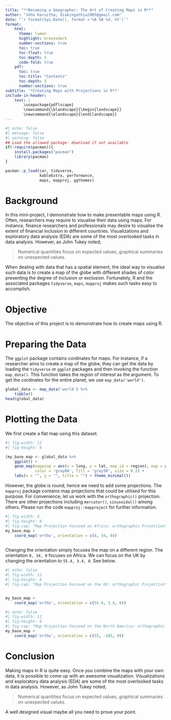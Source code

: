 ```yaml
---
title: "**Becoming a Geographer: The Art of Creating Maps in R**"
author: "John Karuitha; diakingathia2005@gmail.com"
date: "`r format(Sys.Date(), format ='%A %B %d, %Y')`"
format:
    html:
      theme: lumen
      highlight: breezedark
      number-sections: true
      toc: true
      toc-float: true
      toc-depth: 3
      code-fold: true
    pdf:
      toc: true
      toc-title: "Contents"
      toc-depth: 3
      number-sections: true
subtitle: '*Creating Maps with Projections in R*?'
include-in-header:
    text: |
        \usepackage{pdflscape}
        \newcommand{\blandscape}{\begin{landscape}}
        \newcommand{\elandscape}{\end{landscape}}
---
```


```r
#| echo: false
#| message: false
#| warning: false
## Load the allowed package- download if not available
if(!require(pacman)){
    install.packages("pacman")
    library(pacman)
}

pacman::p_load(car, tidyverse, 
               kableExtra, performance,
               maps, mapproj, ggthemes)
```


\newpage 

# **Background**

In this mini-project, I demonstrate how to make presentable maps using R. Often, researchers may require to visualise their data using maps. For instance, finance researchers and professionals may desire to visualise the extent of financial inclusion in different countries. Visualizations and exploratory data analysis (EDA) are some of the most overlooked tasks in data analysis. However, as John Tukey noted;

> Numerical quantities focus on expected values, graphical summaries on unexpected values.


When dealing with data that has a spatial element, the ideal way to visualise such data is to create a map of the globe with different shades of color presenting the degree of inclusion or exclusion. Fortunately, R and the associated packages `tidyverse`, `maps`, `mapproj` makes such tasks easy to accomplish. 

# **Objective**

The objective of this project is to demonstrate how to create maps using R. 

# **Preparing the Data**

The `ggplot` package contains cordinates for maps. For instance, if a researcher aims to create a map of the globe, they can get the data by loading the `tidyverse` or `ggplot` packages and then invoking the function `map_data()`. This function takes the region of interest as the argument. To get the cordinates for the entire planet, we use `map_data('world')`. 

```r
global_data <- map_data('world') %>% 
    tibble()
head(global_data)
```

# **Plotting the Data**

We first create a flat map using this dataset. 

\newpage
\blandscape

```r
#| fig-width: 12
#| fig-height: 8

(my_base_map <- global_data %>% 
    ggplot() + 
    geom_map(mapping = aes(x = long, y = lat, map_id = region), map = global_data,
             color = 'gray80', fill = 'gray30', size = 0.2) + 
    labs(x = "", y = "", title = "") + theme_minimal())
```


\newpage
\elandscape

However, the globe is round, hence we need to add some projections. The `mapproj` package contains map projections that could be utilised for this purpose. For convenience, let us work with the `orthographic()` projection. There are other projections including `mercator()`, `sinusoidal()` among others. Please run the code `mapproj::mapproject` for further information. 

```r
#| fig-width: 8
#| fig-height: 8
#| fig-cap: "Map Projection Focused on Africa: orthographic Projection" 
my_base_map + 
    coord_map('ortho', orientation = c(8, 34, 0))
    
```
 Changing the orientation simply focuses the map on a different region. The orientation `8, 34, 0` focuses on Africa. We can focus on the UK by changing the orientation to `55.4, 3.4, 0`. See below. 


\newpage

\blandscape

```r

#| echo: false
#| fig-width: 12
#| fig-height: 8
#| fig-cap: "Map Projection Focused on the UK: orthographic Projection"


my_base_map + 
    coord_map('ortho', orientation = c(55.4, 3.4, 0))
```



\newpage



 
```r

#| echo: false
#| fig-width: 12
#| fig-height: 8
#| fig-cap: "Map Projection Focused on the North America: orthographic Projection"
my_base_map + 
    coord_map('ortho', orientation = c(55, -105, 0))
```


\elandscape

# **Conclusion**

Making maps in R is quite easy. Once you combine the maps with your own data, it is possible to come up with an awesome visualization. Visualizations and exploratory data analysis (EDA) are some of the most overlooked tasks in data analysis. However, as John Tukey noted;

> Numerical quantities focus on expected values, graphical summaries on unexpected values.

A well designed visual maybe all you need to prove your point. 